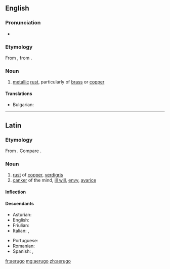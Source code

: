 ==English==

===Pronunciation===
* {{IPA|/iːˈruːɡoʊ/|/ɪˈruːɡoʊ/|/aɪˈruːɡoʊ/}}

===Etymology===
From {{etyl|la|en}} {{term/t|la|aerūgō}}, from {{term|aes||copper, bronze, brass|lang=la}}.

===Noun===
{{en-noun|-}}

# [[metal]]lic [[rust]], particularly of [[brass]] or [[copper]]

====Translations====
{{trans-top|metallic rust}}
* Bulgarian: {{t+|bg|патина}}
{{trans-mid}}
{{trans-bottom}}

----

==Latin==

===Etymology===
From {{term/t|la|aes||copper, bronze, brass}}. Compare {{term|ferrūgo||iron-rust|lang=la}}.

===Noun===
{{la-noun|aerūgō|aeruginis|aerūginis|f|third}}

# [[rust]] of [[copper]], [[verdigris]]
# [[canker]] of the mind, [[ill will]], [[envy]], [[avarice]]

====Inflection====
{{la-decl-3rd|aerūgō|aerūgin}}

====Descendants====
{{top2}}
* Asturian: {{l|ast|roña}}
* English: {{l/en|aerugo}}
* Friulian: {{l|fur|ruzin}}
* Italian: {{l|it|ruggine}}, {{l|it|rogna}}
{{mid2}}
* Portuguese: {{l/pt|aerugita}}
* Romanian: {{l|ro|rugină}}
* Spanish: {{l/es|orín}}, {{l/es|roña}}
{{bottom}}

[[fr:aerugo]]
[[mg:aerugo]]
[[zh:aerugo]]
